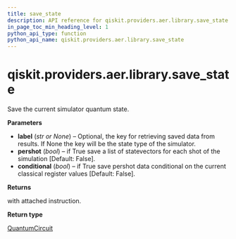 ```yaml
---
title: save_state
description: API reference for qiskit.providers.aer.library.save_state
in_page_toc_min_heading_level: 1
python_api_type: function
python_api_name: qiskit.providers.aer.library.save_state
---
```


# qiskit.providers.aer.library.save\_state

<Function id="qiskit.providers.aer.library.save_state" github="https://github.com/qiskit/qiskit-aer/tree/stable/0.8/qiskit/providers/aer/library/save_instructions/save_state.py" signature="save_state(self, label=None, pershot=False, conditional=False)">
  Save the current simulator quantum state.

  **Parameters**

  *   **label** (*str or None*) – Optional, the key for retrieving saved data from results. If None the key will be the state type of the simulator.
  *   **pershot** (*bool*) – if True save a list of statevectors for each shot of the simulation \[Default: False].
  *   **conditional** (*bool*) – if True save pershot data conditional on the current classical register values \[Default: False].

  **Returns**

  with attached instruction.

  **Return type**

  [QuantumCircuit](qiskit.circuit.QuantumCircuit "qiskit.circuit.QuantumCircuit")
</Function>

